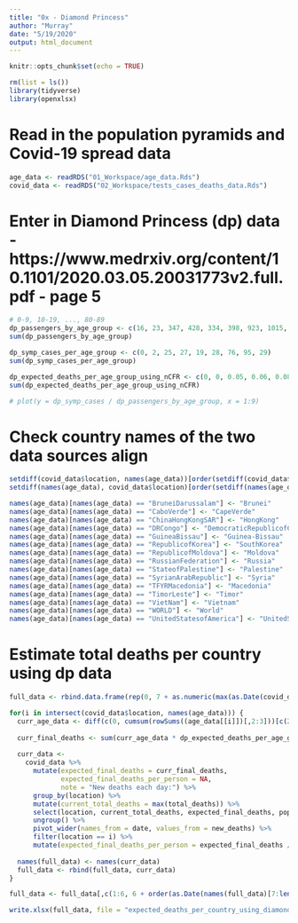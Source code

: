 ```yaml
---
title: "0x - Diamond Princess"
author: "Murray"
date: "5/19/2020"
output: html_document
---
```


```r
knitr::opts_chunk$set(echo = TRUE)

rm(list = ls())
library(tidyverse)
library(openxlsx)
```

# Read in the population pyramids and Covid-19 spread data

```r
age_data <- readRDS("01_Workspace/age_data.Rds")
covid_data <- readRDS("02_Workspace/tests_cases_deaths_data.Rds")
```

# Enter in Diamond Princess (dp) data - https://www.medrxiv.org/content/10.1101/2020.03.05.20031773v2.full.pdf - page 5

```r
# 0-9, 10-19, ..., 80-89
dp_passengers_by_age_group <- c(16, 23, 347, 428, 334, 398, 923, 1015, 216)
sum(dp_passengers_by_age_group)

dp_symp_cases_per_age_group <- c(0, 2, 25, 27, 19, 28, 76, 95, 29)
sum(dp_symp_cases_per_age_group)

dp_expected_deaths_per_age_group_using_nCFR <- c(0, 0, 0.05, 0.06, 0.08, 0.36, 2.74, 7.6, 4.28)
sum(dp_expected_deaths_per_age_group_using_nCFR)

# plot(y = dp_symp_cases / dp_passengers_by_age_group, x = 1:9)
```

# Check country names of the two data sources align

```r
setdiff(covid_data$location, names(age_data))[order(setdiff(covid_data$location, names(age_data)))]
setdiff(names(age_data), covid_data$location)[order(setdiff(names(age_data), covid_data$location))]

names(age_data)[names(age_data) == "BruneiDarussalam"] <- "Brunei"
names(age_data)[names(age_data) == "CaboVerde"] <- "CapeVerde"
names(age_data)[names(age_data) == "ChinaHongKongSAR"] <- "HongKong"
names(age_data)[names(age_data) == "DRCongo"] <- "DemocraticRepublicofCongo"
names(age_data)[names(age_data) == "GuineaBissau"] <- "Guinea-Bissau"
names(age_data)[names(age_data) == "RepublicofKorea"] <- "SouthKorea"
names(age_data)[names(age_data) == "RepublicofMoldova"] <- "Moldova"
names(age_data)[names(age_data) == "RussianFederation"] <- "Russia"
names(age_data)[names(age_data) == "StateofPalestine"] <- "Palestine"
names(age_data)[names(age_data) == "SyrianArabRepublic"] <- "Syria"
names(age_data)[names(age_data) == "TFYRMacedonia"] <- "Macedonia"
names(age_data)[names(age_data) == "TimorLeste"] <- "Timor"
names(age_data)[names(age_data) == "VietNam"] <- "Vietnam"
names(age_data)[names(age_data) == "WORLD"] <- "World"
names(age_data)[names(age_data) == "UnitedStatesofAmerica"] <- "UnitedStates"
```

# Estimate total deaths per country using dp data

```r
full_data <- rbind.data.frame(rep(0, 7 + as.numeric(max(as.Date(covid_data$date)) - as.Date("2019-12-31"))))[-1,]

for(i in intersect(covid_data$location, names(age_data))) {
  curr_age_data <- diff(c(0, cumsum(rowSums((age_data[[i]])[,2:3]))[c(2, 4, 6, 8, 10, 12, 14, 16, 21)]))
  
  curr_final_deaths <- sum(curr_age_data * dp_expected_deaths_per_age_group_using_nCFR / dp_passengers_by_age_group)
  
  curr_data <-
    covid_data %>%
      mutate(expected_final_deaths = curr_final_deaths,
             expected_final_deaths_per_person = NA,
             note = "New deaths each day:") %>%
      group_by(location) %>%
      mutate(current_total_deaths = max(total_deaths)) %>%
      select(location, current_total_deaths, expected_final_deaths, population, expected_final_deaths_per_person, note, date, new_deaths) %>%
      ungroup() %>%
      pivot_wider(names_from = date, values_from = new_deaths) %>%
      filter(location == i) %>%
      mutate(expected_final_deaths_per_person = expected_final_deaths / sum(rowSums((age_data[[i]])[,2:3])))
  
  names(full_data) <- names(curr_data)
  full_data <- rbind(full_data, curr_data)
}

full_data <- full_data[,c(1:6, 6 + order(as.Date(names(full_data)[7:length(names(full_data))])))]

write.xlsx(full_data, file = "expected_deaths_per_country_using_diamond_princess_data.xlsx")
```